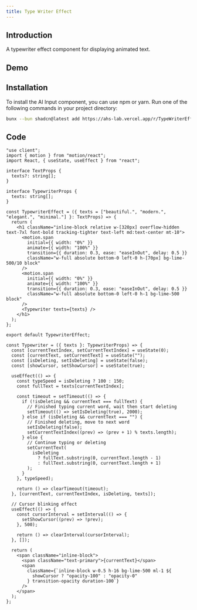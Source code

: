```yaml
---
title: Type Writer Effect
---
```


## Introduction

A typewriter effect component for displaying animated text.

## Demo
<TypewriterEffect/>


## Installation
To install the AI Input component, you can use npm or yarn. Run one of the following commands in your project directory:
```bash
bunx --bun shadcn@latest add https://ahs-lab.vercel.app/r/TypeWriterEffect.json
```


## Code
```tsx
"use client";
import { motion } from "motion/react";
import React, { useState, useEffect } from "react";

interface TextProps {
  texts?: string[];
}

interface TypewriterProps {
  texts: string[];
}

const TypewriterEffect = ({ texts = ["beautiful.", "modern.", "elegant.", "minimal."] }: TextProps) => {
  return (
    <h1 className="inline-block relative w-[320px] overflow-hidden text-7xl font-bold tracking-tighter text-left md:text-center mt-10">
      <motion.span
        initial={{ width: "0%" }}
        animate={{ width: "100%" }}
        transition={{ duration: 0.3, ease: "easeInOut", delay: 0.5 }}
        className="w-full absolute bottom-0 left-0 h-[70px] bg-lime-500/10 block"
      />
      <motion.span
        initial={{ width: "0%" }}
        animate={{ width: "100%" }}
        transition={{ duration: 0.3, ease: "easeInOut", delay: 0.5 }}
        className="w-full absolute bottom-0 left-0 h-1 bg-lime-500 block"
      />
      <Typewriter texts={texts} />
    </h1>
  );
};

export default TypewriterEffect;

const Typewriter = ({ texts }: TypewriterProps) => {
  const [currentTextIndex, setCurrentTextIndex] = useState(0);
  const [currentText, setCurrentText] = useState("");
  const [isDeleting, setIsDeleting] = useState(false);
  const [showCursor, setShowCursor] = useState(true);

  useEffect(() => {
    const typeSpeed = isDeleting ? 100 : 150;
    const fullText = texts[currentTextIndex];

    const timeout = setTimeout(() => {
      if (!isDeleting && currentText === fullText) {
        // Finished typing current word, wait then start deleting
        setTimeout(() => setIsDeleting(true), 2000);
      } else if (isDeleting && currentText === "") {
        // Finished deleting, move to next word
        setIsDeleting(false);
        setCurrentTextIndex((prev) => (prev + 1) % texts.length);
      } else {
        // Continue typing or deleting
        setCurrentText(
          isDeleting
            ? fullText.substring(0, currentText.length - 1)
            : fullText.substring(0, currentText.length + 1)
        );
      }
    }, typeSpeed);

    return () => clearTimeout(timeout);
  }, [currentText, currentTextIndex, isDeleting, texts]);

  // Cursor blinking effect
  useEffect(() => {
    const cursorInterval = setInterval(() => {
      setShowCursor((prev) => !prev);
    }, 500);

    return () => clearInterval(cursorInterval);
  }, []);

  return (
    <span className="inline-block">
      <span className="text-primary">{currentText}</span>
      <span
        className={`inline-block w-0.5 h-16 bg-lime-500 ml-1 ${
          showCursor ? "opacity-100" : "opacity-0"
        } transition-opacity duration-100`}
      />
    </span>
  );
};
```


